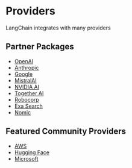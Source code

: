 # Providers

LangChain integrates with many providers

## Partner Packages

- [OpenAI](/docs/integrations/platforms/openai)
- [Anthropic](/docs/integrations/platforms/anthropic)
- [Google](/docs/integrations/platforms/google)
- [MistralAI](/docs/integrations/providers/mistralai)
- [NVIDIA AI](/docs/integrations/providers/nvidia)
- [Together AI](/docs/integrations/providers/together)
- [Robocorp](/docs/integrations/providers/robocorp)
- [Exa Search](/docs/integrations/providers/exa_search)
- [Nomic](/docs/integrations/providers/nomic)


## Featured Community Providers

- [AWS](/docs/integrations/platforms/aws)
- [Hugging Face](/docs/integrations/platforms/huggingface)
- [Microsoft](/docs/integrations/platforms/microsoft)
